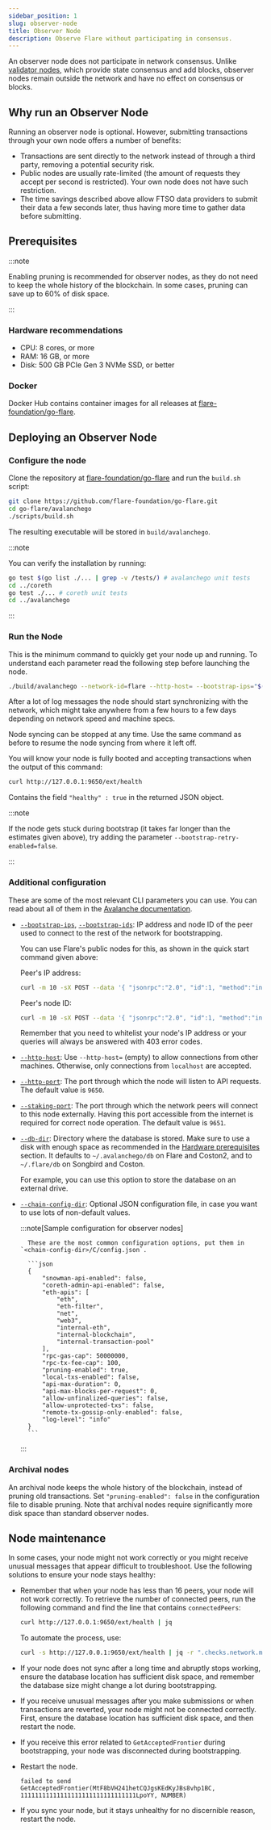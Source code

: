 ```yaml
---
sidebar_position: 1
slug: observer-node
title: Observer Node
description: Observe Flare without participating in consensus.
---
```


An observer node does not participate in network consensus. Unlike [validator nodes](validator-node), which provide state consensus and add blocks, observer nodes remain outside the network and have no effect on consensus or blocks.

## Why run an Observer Node

Running an observer node is optional. However, submitting transactions through your own node offers a number of benefits:

- Transactions are sent directly to the network instead of through a third party, removing a potential security risk.
- Public nodes are usually rate-limited (the amount of requests they accept per second is restricted). Your own node does not have such restriction.
- The time savings described above allow FTSO data providers to submit their data a few seconds later, thus having more time to gather data before submitting.

## Prerequisites

:::note

Enabling pruning is recommended for observer nodes, as they do not need to keep the whole history of the blockchain. In some cases, pruning can save up to 60% of disk space.

:::

### Hardware recommendations

- CPU: 8 cores, or more
- RAM: 16 GB, or more
- Disk: 500 GB PCIe Gen 3 NVMe SSD, or better

### Docker

Docker Hub contains container images for all releases at [flare-foundation/go-flare](https://hub.docker.com/r/flarefoundation/go-flare).

## Deploying an Observer Node

### Configure the node

Clone the repository at [flare-foundation/go-flare](https://github.com/flare-foundation/go-flare) and run the `build.sh` script:

```bash
git clone https://github.com/flare-foundation/go-flare.git
cd go-flare/avalanchego
./scripts/build.sh
```

The resulting executable will be stored in `build/avalanchego`.

:::note

You can verify the installation by running:

```bash
go test $(go list ./... | grep -v /tests/) # avalanchego unit tests
cd ../coreth
go test ./... # coreth unit tests
cd ../avalanchego
```

:::

### Run the Node

This is the minimum command to quickly get your node up and running.
To understand each parameter read the following step before launching the node.

```bash
./build/avalanchego --network-id=flare --http-host= --bootstrap-ips="$(curl -m 10 -sX POST --data '{ "jsonrpc":"2.0", "id":1, "method":"info.getNodeIP" }' -H 'content-type:application/json;' https://flare.flare.network/ext/info | jq -r ".result.ip")" --bootstrap-ids="$(curl -m 10 -sX POST --data '{ "jsonrpc":"2.0", "id":1, "method":"info.getNodeID" }' -H 'content-type:application/json;' https://flare.flare.network/ext/info | jq -r ".result.nodeID")"
```

After a lot of log messages the node should start synchronizing with the network, which might take anywhere from a few hours to a few days depending on network speed and machine specs.

Node syncing can be stopped at any time. Use the same command as before to resume the node syncing from where it left off.

You will know your node is fully booted and accepting transactions when the output of this command:

```bash
curl http://127.0.0.1:9650/ext/health
```

Contains the field `"healthy" : true` in the returned JSON object.

:::note

If the node gets stuck during bootstrap (it takes far longer than the estimates given above), try adding the parameter `--bootstrap-retry-enabled=false`.

:::

### Additional configuration

These are some of the most relevant CLI parameters you can use.
You can read about all of them in the [Avalanche documentation](https://docs.avax.network/nodes/maintain/avalanchego-config-flags).

- [`--bootstrap-ips`](https://docs.avax.network/nodes/maintain/avalanchego-config-flags#--bootstrap-ips-string),
  [`--bootstrap-ids`](https://docs.avax.network/nodes/maintain/avalanchego-config-flags#--bootstrap-ids-string):
  IP address and node ID of the peer used to connect to the rest of the network for bootstrapping.

  You can use Flare's public nodes for this, as shown in the quick start command given above:

  Peer's IP address:

  ```bash
  curl -m 10 -sX POST --data '{ "jsonrpc":"2.0", "id":1, "method":"info.getNodeIP" }' -H 'content-type:application/json;' https://flare.flare.network/ext/info | jq -r ".result.ip"
  ```

  Peer's node ID:

  ```bash
  curl -m 10 -sX POST --data '{ "jsonrpc":"2.0", "id":1, "method":"info.getNodeID" }' -H 'content-type:application/json;' https://flare.flare.network/ext/info | jq -r ".result.nodeID"
  ```

  Remember that you need to whitelist your node's IP address or your queries will always be answered with 403 error codes.

- [`--http-host`](https://docs.avax.network/nodes/maintain/avalanchego-config-flags#--http-host-string):
  Use `--http-host=` (empty) to allow connections from other machines.
  Otherwise, only connections from `localhost` are accepted.

- [`--http-port`](https://docs.avax.network/nodes/maintain/avalanchego-config-flags#--http-port-int):
  The port through which the node will listen to API requests.
  The default value is `9650`.

- [`--staking-port`](https://docs.avax.network/nodes/maintain/avalanchego-config-flags#--staking-port-int):
  The port through which the network peers will connect to this node externally.
  Having this port accessible from the internet is required for correct node operation.
  The default value is `9651`.

- [`--db-dir`](https://docs.avax.network/nodes/maintain/avalanchego-config-flags#--db-dir-string-file-path):
  Directory where the database is stored.
  Make sure to use a disk with enough space as recommended in the [Hardware prerequisites](#prerequisites) section.
  It defaults to `~/.avalanchego/db` on Flare and Coston2, and to `~/.flare/db` on Songbird and Coston.

  For example, you can use this option to store the database on an external drive.

- [`--chain-config-dir`](https://docs.avax.network/nodes/maintain/avalanchego-config-flags#--chain-config-dir-string):
  Optional JSON configuration file, in case you want to use lots of non-default values.

  :::note[Sample configuration for observer nodes]

        These are the most common configuration options, put them in `<chain-config-dir>/C/config.json`.

        ```json
        {
            "snowman-api-enabled": false,
            "coreth-admin-api-enabled": false,
            "eth-apis": [
                "eth",
                "eth-filter",
                "net",
                "web3",
                "internal-eth",
                "internal-blockchain",
                "internal-transaction-pool"
            ],
            "rpc-gas-cap": 50000000,
            "rpc-tx-fee-cap": 100,
            "pruning-enabled": true,
            "local-txs-enabled": false,
            "api-max-duration": 0,
            "api-max-blocks-per-request": 0,
            "allow-unfinalized-queries": false,
            "allow-unprotected-txs": false,
            "remote-tx-gossip-only-enabled": false,
            "log-level": "info"
        }
        ```

  :::

### Archival nodes

An archival node keeps the whole history of the blockchain, instead of pruning old transactions. Set `"pruning-enabled": false` in the configuration file to disable pruning. Note that archival nodes require significantly more disk space than standard observer nodes.

## Node maintenance

In some cases, your node might not work correctly or you might receive unusual messages that appear difficult to troubleshoot.
Use the following solutions to ensure your node stays healthy:

- Remember that when your node has less than 16 peers, your node will not work correctly.
  To retrieve the number of connected peers, run the following command and find the line that contains `connectedPeers`:

  ```bash
  curl http://127.0.0.1:9650/ext/health | jq
  ```

  To automate the process, use:

  ```bash
  curl -s http://127.0.0.1:9650/ext/health | jq -r ".checks.network.message.connectedPeers"
  ```

- If your node does not sync after a long time and abruptly stops working, ensure the database location has sufficient disk space, and remember the database size might change a lot during bootstrapping.
- If you receive unusual messages after you make submissions or when transactions are reverted, your node might not be connected correctly.
  First, ensure the database location has sufficient disk space, and then restart the node.
- If you receive this error related to `GetAcceptedFrontier` during bootstrapping, your node was disconnected during bootstrapping.
- Restart the node.

  ```text
  failed to send GetAcceptedFrontier(MtF8bVH241hetCQJgsKEdKyJBs8vhp1BC, 11111111111111111111111111111111LpoYY, NUMBER)
  ```

* If you sync your node, but it stays unhealthy for no discernible reason, restart the node.
